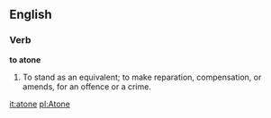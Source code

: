==English==

===Verb===

'''to atone'''

#To stand as an equivalent; to make reparation, compensation, or amends, for an offence or a crime.

[[it:atone]]
[[pl:Atone]]